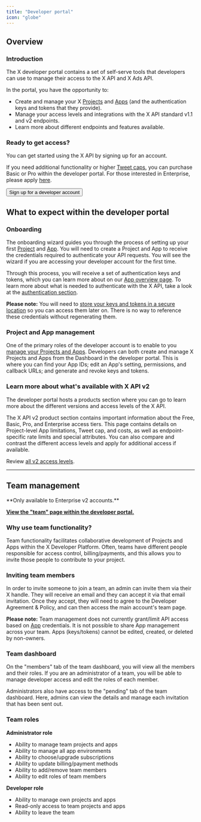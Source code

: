 ```yaml
---
title: "Developer portal"
icon: "globe"
---
```



## Overview

### Introduction

The X developer portal contains a set of self-serve tools that developers can use to manage their access to the X API and X Ads API.

In the portal, you have the opportunity to:

- Create and manage your X [Projects](/resources/fundamentals/projects) and [Apps](/resources/fundamentals/developer-apps) (and the authentication keys and tokens that they provide).
- Manage your access levels and integrations with the X API standard v1.1 and v2 endpoints.
- Learn more about different endpoints and features available.

### Ready to get access?

You can get started using the X API by signing up for an account.

If you need additional functionality or higher [Tweet caps](/x-api/fundamentals/post-cap), you can purchase Basic or Pro within the developer portal. For those interested in Enterprise, please apply [here](https://docs.google.com/forms/d/e/1FAIpQLScO3bczKWO2jFHyVZJUSEGfdyfFaqt2MvmOfl_aJp0KxMqtDA/viewform).

<Button href="https://developer.x.com/en/portal/dashboard">
  Sign up for a developer account
</Button>

## What to expect within the developer portal

### Onboarding

The onboarding wizard guides you through the process of setting up your first [Project](/resources/fundamentals/projects) and [App](/resources/fundamentals/developer-apps). You will need to create a Project and App to receive the credentials required to authenticate your API requests. You will see the wizard if you are accessing your developer account for the first time.

Through this process, you will receive a set of authentication keys and tokens, which you can learn more about on our [App overview page](/resources/fundamentals/developer-apps#overview). To learn more about what is needed to authenticate with the X API, take a look at the [authentication section](/resources/fundamentals/authentication).

**Please note:** You will need to [store your keys and tokens in a secure location](/resources/fundamentals/authentication/guides/authentication-best-practices) so you can access them later on. There is no way to reference these credentials without regenerating them.

### Project and App management

One of the primary roles of the developer account is to enable to you [manage your Projects and Apps](/resources/fundamentals/developer-apps#app-management). Developers can both create and manage X Projects and Apps from the Dashboard in the developer portal. This is where you can find your App IDs; edit an App's setting, permissions, and callback URLs; and generate and revoke keys and tokens.

### Learn more about what's available with X API v2

The developer portal hosts a products section where you can go to learn more about the different versions and access levels of the X API.

The X API v2 product section contains important information about the Free, Basic, Pro, and Enterprise access tiers. This page contains details on Project-level App limitations, Tweet cap, and costs, as well as endpoint-specific rate limits and special attributes. You can also compare and contrast the different access levels and apply for additional access if available.

Review [all v2 access levels](/x-api/introduction#access-levels).

---

## Team management

<Note>
  **Only available to Enterprise v2 accounts.**
</Note>

[**View the "team" page within the developer portal.**](https://developer.twitter.com/en/portal/teams)

### Why use team functionality?

Team functionality facilitates collaborative development of Projects and Apps within the X Developer Platform. Often, teams have different people responsible for access control, billing/payments, and this allows you to invite those people to contribute to your project.

### Inviting team members

In order to invite someone to join a team, an admin can invite them via their X handle. They will receive an email and they can accept it via that email invitation. Once they accept, they will need to agree to the Developer Agreement & Policy, and can then access the main account's team page.

**Please note:** Team management does not currently grant/limit API access based on [App](/resources/fundamentals/developer-apps) credentials. It is not possible to share App management across your team. Apps (keys/tokens) cannot be edited, created, or deleted by non-owners.

### Team dashboard

On the "members" tab of the team dashboard, you will view all the members and their roles. If you are an administrator of a team, you will be able to manage developer access and edit the roles of each member.

Administrators also have access to the "pending" tab of the team dashboard. Here, admins can view the details and manage each invitation that has been sent out.

### Team roles

**Administrator role**

- Ability to manage team projects and apps
- Ability to manage all app environments
- Ability to choose/upgrade subscriptions
- Ability to update billing/payment methods
- Ability to add/remove team members
- Ability to edit roles of team members

**Developer role**

- Ability to manage own projects and apps
- Read-only access to team projects and apps
- Ability to leave the team